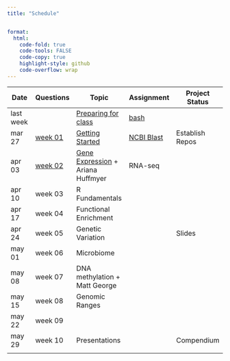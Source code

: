 ```yaml
---
title: "Schedule"


format:
  html:
    code-fold: true
    code-tools: FALSE
    code-copy: true
    highlight-style: github
    code-overflow: wrap
---
```


| Date      | Questions                      | Topic                                                        | Assignment                             | Project Status  |
|------------|------------|--------------------|-----------------|------------|
| last week |                                | [Preparing for class](lectures/00-before.qmd)                | [bash](assignments/00-bash.qmd)        |                 |
| mar 27    | [week 01](questions/week01.md) | [Getting Started](lectures/01-start-up.qmd)                  | [NCBI Blast](assignments/01-blast.qmd) | Establish Repos |
| apr 03    | [week 02](questions/week02.md) | [Gene Expression](lectures/02-rna-seq.qmd) + Ariana Huffmyer | RNA-seq                                |                 |
| apr 10    | week 03                        | R Fundamentals                                               |                                        |                 |
| apr 17    | week 04                        | Functional Enrichment                                        |                                        |                 |
| apr 24    | week 05                        | Genetic Variation                                            |                                        | Slides          |
| may 01    | week 06                        | Microbiome                                                   |                                        |                 |
| may 08    | week 07                        | DNA methylation + Matt George                                |                                        |                 |
| may 15    | week 08                        | Genomic Ranges                                               |                                        |                 |
| may 22    | week 09                        |                                                              |                                        |                 |
| may 29    | week 10                        | Presentations                                                |                                        | Compendium      |
|           |                                |                                                              |                                        |                 |
